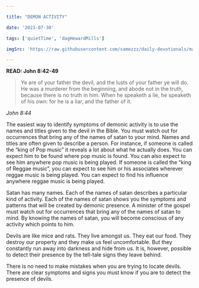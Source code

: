 ```yaml
---

title: "DEMON ACTIVITY"

date: '2023-07-30'

tags: ['quietTime', 'dagHewardMills']

imgSrc: 'https://raw.githubusercontent.com/samezzz/daily-devotionals/main/images/escapes.jpg'

---
```


**READ: John 8:42-49**

>Ye are of your father the devil, and the lusts of your father ye will do. He was a murderer from the beginning, and abode not in the truth, because there is no truth in him. When he speaketh a lie, he speaketh of his own: for he is a liar, and the father of it. 

*John 8:44*

The easiest way to identify symptoms of demonic activity is to use the names and titles given to the devil in the Bible. You must watch out for occurrences that bring any of the names of satan to your mind. Names and titles are often given to describe a person. For instance, if someone is called the “king of Pop music” it reveals a lot about what he actually does. You can expect him to be found where pop music is found. You can also expect to see him anywhere pop music is being played. If someone is called the “king of Reggae music”, you can expect to see him or his associates wherever reggae music is being played. You can expect to find his influence anywhere reggae music is being played.

Satan has many names. Each of the names of satan describes a particular kind of activity. Each of the names of satan shows you the symptoms and patterns that will be created by demonic presence. A minister of the gospel must watch out for occurrences that bring any of the names of satan to mind. By knowing the names of satan, you will become conscious of any activity which points to him. 

Devils are like mice and rats. They live amongst us. They eat our food. They destroy our property and they make us feel uncomfortable. But they constantly run away into darkness and hide from us. It is, however, possible to detect their presence by the tell-tale signs they leave behind. 

There is no need to make mistakes when you are trying to locate devils. There are clear symptoms and signs you must know if you are to detect the presence of devils. 
